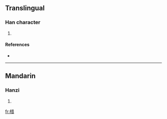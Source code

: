 ==Translingual==

===Han character===
{{Han char|rn=75|rad=木|as=08|sn=12|four=4496<sub>1</sub>|canj=木廿日 (DTA)}}

# {{defn|Han|sort=木08}}

====References====
* {{Han ref|kx=0533.190|dkj=14958|dj=0921.170|hdz=21225.010|uh=68E4|ud=26852|bh=D9B6|bd=55734}}

----

==Mandarin==

===Hanzi===
{{cmn-hanzi|pin=[[quàn]] ([[quan4]]), [[xí]] ([[xi2]])|wg=ch'üan<sup>4</sup>, hsi<sup>2</sup>}}

# {{defn|Mandarin}}

[[fr:棤]]